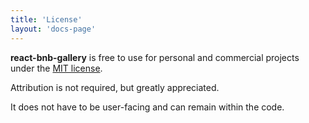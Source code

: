 ```yaml
---
title: 'License'
layout: 'docs-page'
---
```


**react-bnb-gallery** is free to use for personal and commercial projects under the [MIT license](https://github.com/peterpalau/react-bnb-gallery/blob/master/LICENSE).

Attribution is not required, but greatly appreciated.

It does not have to be user-facing and can remain within the code.
